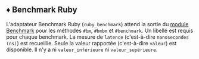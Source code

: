 ## ♦️ Benchmark Ruby

L'adaptateur Benchmark Ruby (`ruby_benchmark`) attend la sortie du [module Benchmark](https://github.com/ruby/benchmark) pour les méthodes `#bm`, `#bmbm` et `#benchmark`.
Un libellé est requis pour chaque benchmark.
La mesure de `latence` (c'est-à-dire `nanosecondes (ns)`) est recueillie.
Seule la valeur rapportée (c'est-à-dire `valeur`) est disponible. Il n'y a ni `valeur_inférieure` ni `valeur_supérieure`.